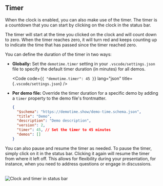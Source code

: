 ## Timer

When the clock is enabled, you can also make use of the timer. The timer is a countdown that you can start by clicking on the clock in the status bar.

The timer will start at the time you clicked on the clock and will count down to zero. When the timer reaches zero, it will turn red and keeps counting up to indicate the time that has passed since the timer reached zero.

You can define the duration of the timer in two ways:

- **Globally:** Set the `demotime.timer` setting in your `.vscode/settings.json` file to specify the default timer duration (in minutes) for all demos.

  <Code code={`{
    "demotime.timer": 45
  }`} 
    lang="json" 
    title={`.vscode/settings.json`} />

- **Per demo file:** Override the timer duration for a specific demo by adding a `timer` property to the demo file's frontmatter.

  ```json title="demo.json"
  {
    "$schema": "https://demotime.show/demo-time.schema.json",
    "title": "Demo",
    "description": "Demo description",
    "version": 2,
    "timer": 45, // Set the timer to 45 minutes
    "demos": []
  }
    ```

You can also pause and resume the timer as needed. To pause the timer, simply click on it in the status bar. Clicking it again will resume the timer from where it left off. This allows for flexibility during your presentation, for instance, when you need to address questions or engage in discussions.

<br />

<Image class="mx-auto" src={clockImage} alt="Clock and timer in status bar" />
